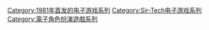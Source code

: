 {{Cat main}}

{{DEFAULTSORT:Wizardry}}
[[Category:1981年首发的电子游戏系列|Category:1981年首发的电子游戏系列]]
[[Category:Sir-Tech电子游戏系列|Category:Sir-Tech电子游戏系列]]
[[Category:電子角色扮演遊戲系列|Category:電子角色扮演遊戲系列]]